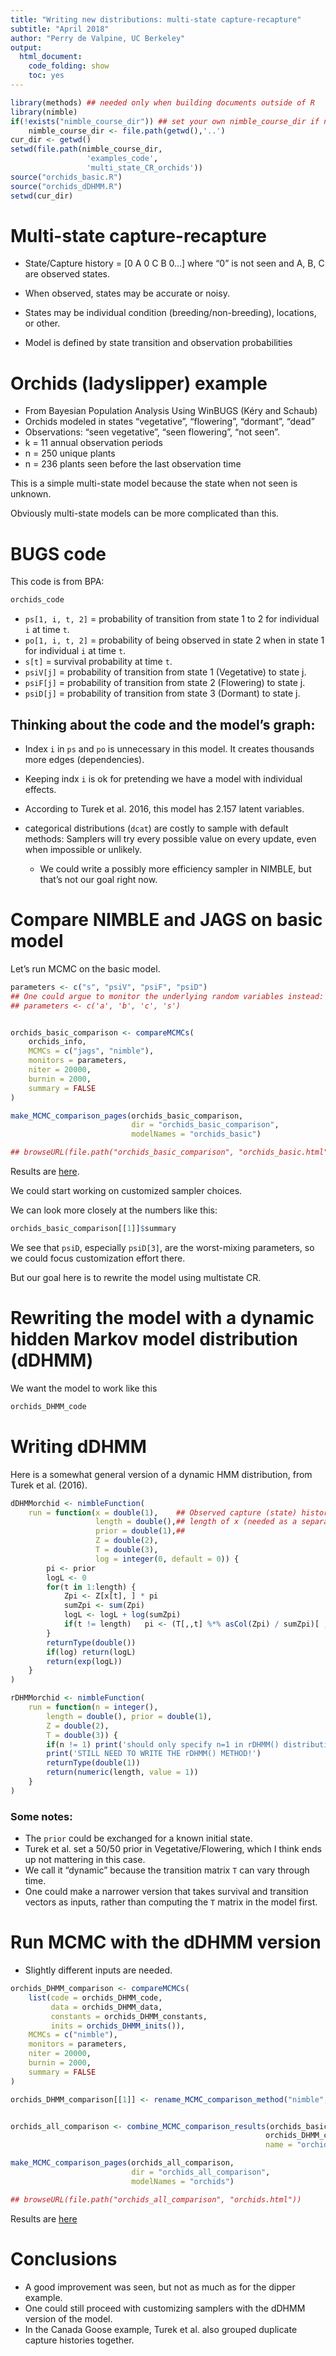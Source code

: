 ```yaml
---
title: "Writing new distributions: multi-state capture-recapture"
subtitle: "April 2018"
author: "Perry de Valpine, UC Berkeley"
output:
  html_document:
    code_folding: show
    toc: yes
---
```


```r
library(methods) ## needed only when building documents outside of R
library(nimble)
if(!exists("nimble_course_dir")) ## set your own nimble_course_dir if needed
    nimble_course_dir <- file.path(getwd(),'..')
cur_dir <- getwd()
setwd(file.path(nimble_course_dir,
                 'examples_code',
                 'multi_state_CR_orchids'))
source("orchids_basic.R")
source("orchids_dDHMM.R")
setwd(cur_dir)

```

# Multi-state capture-recapture

- State/Capture history = [0 A 0 C B 0...] where "0" is not seen and A, B, C are observed states.

- When observed, states may be accurate or noisy.

- States may be individual condition (breeding/non-breeding), locations, or other.

- Model is defined by state transition and observation probabilities

# Orchids (ladyslipper) example

- From Bayesian Population Analysis Using WinBUGS (K&#233;ry and Schaub)
- Orchids modeled in states "vegetative", "flowering", "dormant", "dead"
- Observations: "seen vegetative", "seen flowering", "not seen".
- k = 11 annual observation periods 
- n = 250 unique plants
- n = 236 plants seen before the last observation time

This is a simple multi-state model because the state when not seen is unknown.

Obviously multi-state models can be more complicated than this.

# BUGS code 

This code is from BPA:

```r
orchids_code
```

- `ps[1, i, t, 2]` = probability of transition from state 1 to 2 for individual `i` at time `t`.
- `po[1, i, t, 2]` = probability of being observed in state 2 when in state 1 for individual `i` at time `t`.
- `s[t]` = survival probability at time `t`.
- `psiV[j]` = probability of transition from state 1 (Vegetative) to state j.
- `psiF[j]` = probability of transition from state 2 (Flowering) to state j.
- `psiD[j]` = probability of transition from state 3 (Dormant) to state j.

## Thinking about the code and the model's graph:

- Index `i` in `ps` and `po` is unnecessary in this model.   It creates thousands more edges (dependencies).
- Keeping indx `i` is ok for pretending we have a model with individual effects.
- According to Turek et al. 2016, this model has 2.157 latent variables.
- categorical distributions (`dcat`) are costly to sample with default methods: Samplers will try every possible value on every update, even when impossible or unlikely.

    - We could write a possibly more efficiency sampler in NIMBLE, but that's not our goal right now.

# Compare NIMBLE and JAGS on basic model

Let's run MCMC on the basic model.

```r
parameters <- c("s", "psiV", "psiF", "psiD")
## One could argue to monitor the underlying random variables instead:
## parameters <- c('a', 'b', 'c', 's')


orchids_basic_comparison <- compareMCMCs(
    orchids_info,
    MCMCs = c("jags", "nimble"),
    monitors = parameters,
    niter = 20000,
    burnin = 2000,
    summary = FALSE
)

make_MCMC_comparison_pages(orchids_basic_comparison,
                           dir = "orchids_basic_comparison",
                           modelNames = "orchids_basic")

## browseURL(file.path("orchids_basic_comparison", "orchids_basic.html"))

```

Results are [here](orchids_basic_comparison/orchids_basic.html).

We could start working on customized sampler choices.

We can look more closely at the numbers like this:
```r
orchids_basic_comparison[[1]]$summary
```

We see that `psiD`, especially `psiD[3]`, are the worst-mixing
parameters, so we could focus customization effort there.

But our goal here is to rewrite the model using multistate CR.

# Rewriting the model with a dynamic hidden Markov model distribution (dDHMM) #

We want the model to work like this

```r
orchids_DHMM_code
```

# Writing dDHMM

Here is a somewhat general version of a dynamic HMM distribution, from Turek et al. (2016).

```r
dDHMMorchid <- nimbleFunction(
    run = function(x = double(1),    ## Observed capture (state) history
                   length = double(),## length of x (needed as a separate param for rDHMM)
                   prior = double(1),## 
                   Z = double(2),
                   T = double(3),
                   log = integer(0, default = 0)) {
        pi <- prior
        logL <- 0
        for(t in 1:length) {
            Zpi <- Z[x[t], ] * pi
            sumZpi <- sum(Zpi)
            logL <- logL + log(sumZpi)
            if(t != length)   pi <- (T[,,t] %*% asCol(Zpi) / sumZpi)[ ,1]
        }
        returnType(double())
        if(log) return(logL)
        return(exp(logL))
    }
)

rDHMMorchid <- nimbleFunction(
    run = function(n = integer(),
        length = double(), prior = double(1),
        Z = double(2),
        T = double(3)) {
        if(n != 1) print('should only specify n=1 in rDHMM() distribution')
        print('STILL NEED TO WRITE THE rDHMM() METHOD!')
        returnType(double(1))
        return(numeric(length, value = 1))
    }
)

```

### Some notes:

- The `prior` could be exchanged for a known initial state.
- Turek et al. set a 50/50 prior in Vegetative/Flowering, which I think ends up not mattering in this case.
- We call it "dynamic" because the transition matrix `T` can vary through time.
- One could make a narrower version that takes survival and transition vectors as inputs, rather than computing the `T` matrix in the model first.

# Run MCMC with the dDHMM version

- Slightly different inputs are needed.

```r
orchids_DHMM_comparison <- compareMCMCs(
    list(code = orchids_DHMM_code,
         data = orchids_DHMM_data,
         constants = orchids_DHMM_constants,
         inits = orchids_DHMM_inits()), 
    MCMCs = c("nimble"),
    monitors = parameters,
    niter = 20000,
    burnin = 2000,
    summary = FALSE
)

orchids_DHMM_comparison[[1]] <- rename_MCMC_comparison_method("nimble", "nimbleDHMM", orchids_DHMM_comparison[[1]])


orchids_all_comparison <- combine_MCMC_comparison_results(orchids_basic_comparison[[1]],
                                                         orchids_DHMM_comparison[[1]],
                                                         name = "orchids_MCMC_comparison")

make_MCMC_comparison_pages(orchids_all_comparison,
                           dir = "orchids_all_comparison",
                           modelNames = "orchids")

## browseURL(file.path("orchids_all_comparison", "orchids.html"))

```

Results are [here](orchids_all_comparison/orchids.html)

# Conclusions

- A good improvement was seen, but not as much as for the dipper example.
- One could still proceed with customizing samplers with the dDHMM version of the model.
- In the Canada Goose example, Turek et al. also grouped duplicate capture histories together.
